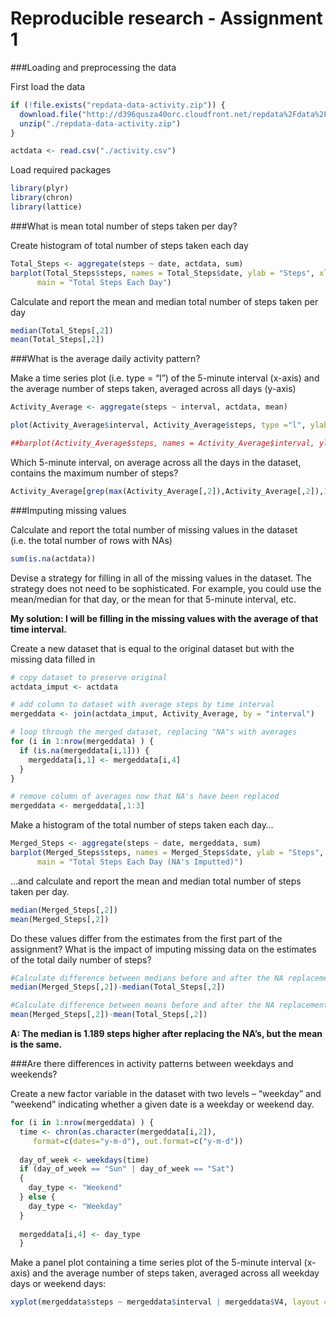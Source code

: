 Reproducible research - Assignment 1 
========================================================

###Loading and preprocessing the data

First load the data

```r
if (!file.exists("repdata-data-activity.zip")) {
  download.file("http://d396qusza40orc.cloudfront.net/repdata%2Fdata%2Factivity.zip","./repdata-data-activity.zip")
  unzip("./repdata-data-activity.zip")
}

actdata <- read.csv("./activity.csv")
```

Load required packages 
```r
library(plyr)
library(chron)
library(lattice)
```

###What is mean total number of steps taken per day?

Create histogram of total number of steps taken each day

```r
Total_Steps <- aggregate(steps ~ date, actdata, sum)
barplot(Total_Steps$steps, names = Total_Steps$date, ylab = "Steps", xlab = "Date", 
      main = "Total Steps Each Day")
```

Calculate and report the mean and median total number of steps taken per day

```r
median(Total_Steps[,2])
mean(Total_Steps[,2])
```

###What is the average daily activity pattern?

Make a time series plot (i.e. type = "l") of the 5-minute interval (x-axis) and the average number of steps taken, averaged across all days (y-axis)

```r
Activity_Average <- aggregate(steps ~ interval, actdata, mean)

plot(Activity_Average$interval, Activity_Average$steps, type ="l", ylab = "Average Steps", xlab = "Interval", main = "Average Steps by Time Interval")

##barplot(Activity_Average$steps, names = Activity_Average$interval, ylab = "Average Steps", xlab = "Interval", main = "Average Steps by Time Interval")
```

Which 5-minute interval, on average across all the days in the dataset, contains the maximum number of steps?

```r
Activity_Average[grep(max(Activity_Average[,2]),Activity_Average[,2]),1]
```

###Imputing missing values

Calculate and report the total number of missing values in the dataset (i.e. the total number of rows with NAs)

```r
sum(is.na(actdata))
```

Devise a strategy for filling in all of the missing values in the dataset. The strategy does not need to be sophisticated. For example, you could use the mean/median for that day, or the mean for that 5-minute interval, etc.

**My solution: I will be filling in the missing values with the average of that time interval.**

Create a new dataset that is equal to the original dataset but with the missing data filled in

```r
# copy dataset to preserve original 
actdata_imput <- actdata

# add column to dataset with average steps by time interval 
mergeddata <- join(actdata_imput, Activity_Average, by = "interval")

# loop through the merged dataset, replacing "NA"s with averages 
for (i in 1:nrow(mergeddata) ) {
  if (is.na(mergeddata[i,1])) {
    mergeddata[i,1] <- mergeddata[i,4]
  }
}

# remove column of averages now that NA's have been replaced
mergeddata <- mergeddata[,1:3]

```

Make a histogram of the total number of steps taken each day...

```r
Merged_Steps <- aggregate(steps ~ date, mergeddata, sum)
barplot(Merged_Steps$steps, names = Merged_Steps$date, ylab = "Steps", xlab = "Date", 
      main = "Total Steps Each Day (NA's Imputted)")
```

 ...and calculate and report the mean and median total number of steps taken per day.

```r
median(Merged_Steps[,2])
mean(Merged_Steps[,2])
```


Do these values differ from the estimates from the first part of the assignment? What is the impact of imputing missing data on the estimates of the total daily number of steps?


```r
#Calculate difference between medians before and after the NA replacement
median(Merged_Steps[,2])-median(Total_Steps[,2])

#Calculate difference between means before and after the NA replacement
mean(Merged_Steps[,2])-mean(Total_Steps[,2])
```

**A: The median is 1.189 steps higher after replacing the NA's, but the mean is the same.**

###Are there differences in activity patterns between weekdays and weekends?

Create a new factor variable in the dataset with two levels – “weekday” and “weekend” indicating whether a given date is a weekday or weekend day.


```r
for (i in 1:nrow(mergeddata) ) {
  time <- chron(as.character(mergeddata[i,2]), 
     format=c(dates="y-m-d"), out.format=c("y-m-d"))
  
  day_of_week <- weekdays(time)
  if (day_of_week == "Sun" | day_of_week == "Sat")
  {
    day_type <- "Weekend"
  } else {
    day_type <- "Weekday"
  }
  
  mergeddata[i,4] <- day_type
  }
```

Make a panel plot containing a time series plot of the 5-minute interval (x-axis) and the average number of steps taken, averaged across all weekday days or weekend days:

```r
xyplot(mergeddata$steps ~ mergeddata$interval | mergeddata$V4, layout =c(2,1), type="l")
```

